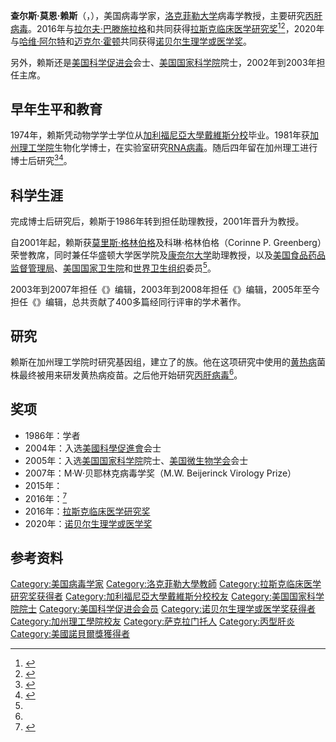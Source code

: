 {{NoteTA
|G1=Lifesciences
|1=zh-hans:萨克拉门托;zh-hant:沙加緬度;
|2=zh-hans:丙型肝炎;zh-tw:C型肝炎;zh-hk:丙型肝炎;
}}

{{Infobox scientist
| name              = 查尔斯·M·赖斯{{Nobel icon|2020年诺贝尔生理学或医学奖|诺贝尔生理学或医学奖}}<br/>Charles M. Rice
| native_name       = 
| native_name_lang  = 
| image             = 
| image_size        = 
| caption           = 
| birth_date        = {{birth date and age|1952|08|25}}
| birth_place       = {{USA}}[[加利福尼亚州|加利福尼亚州]][[沙加緬度_(加利福尼亞州)|萨克拉门托]]<ref name=pmid21502493>{{cite journal |last1=Nair |first1=P. |title=Profile of Charles M. Rice |journal=Proceedings of the National Academy of Sciences |date=2011-04-18 |volume=108 |issue=21 |pages=8541–8543 |doi=10.1073/pnas.1105050108 |pmid=21502493 |pmc=3102406 }}</ref>
| death_date        = 
| death_place       = 
| death_cause       = 
| citizenship       = 
| nationality       = 
| fields            = 
| workplaces        = {{plainlist|
* {{tsl|en|Washington University School of Medicine|华盛顿大学医学院}}
* [[洛克菲勒大學|洛克菲勒大學]]
}}
| education         = 
| alma_mater        = {{plainlist|
* [[加利福尼亞大學戴維斯分校|加利福尼亞大學戴維斯分校]]学士（1974年）
* [[加州理工學院|加州理工學院]]博士（1981年）
}}
| known_for         = 
| awards            = {{plainlist|
*皮尤生物医学学者（1986年）
*M·W·贝耶林克病毒学奖（2007年）
*{{tsl|en|Robert Koch Prize|罗伯特·科赫奖}}（2015年）
*[[拉斯克临床医学研究奖|拉斯克临床医学研究奖]]（2016年）
*[[诺贝尔生理学或医学奖|诺贝尔生理学或医学奖]]（2020年）
}}
| spouse            = <!--(or | spouses = )-->
| partner           = <!--(or | partners = )-->
| children          = 
| website           = <!--{{URL|www.example.com}}-->
}}

'''查尔斯·莫恩·赖斯'''（{{lang-en|Charles Moen Rice}}，{{bd|1952年|8月25日}}），美国病毒学家，[[洛克菲勒大学|洛克菲勒大学]]病毒学教授，主要研究[[丙肝病毒|丙肝病毒]]。2016年与[[拉尔夫·巴滕施拉格|拉尔夫·巴滕施拉格]]和{{tsl|en|Michael J. Sofia|迈克尔·J·索菲亚}}共同获得[[拉斯克临床医学研究奖|拉斯克临床医学研究奖]]<ref name="rockefeller">{{cite web|url=http://www.rockefeller.edu/research/faculty/labheads/CharlesRice/#content|publisher=rockefeller.edu|title=The Rockefeller University » Scientists & Research|accessdate=2016-11-16|archive-date=2011-11-05|archive-url=https://web.archive.org/web/20111105010912/http://www.rockefeller.edu/research/faculty/labheads/CharlesRice/#content|dead-url=no}}</ref><ref>{{cite web |url=http://www.laskerfoundation.org/awards/show/hepatitis-c-replicon-system-and-drug-development/ |title=2016 Lasker~DeBakey Clinical Medical Research Award: Hepatitis C replicon system and drug development |publisher=The Lasker Foundation |year=2016 |accessdate=2016-11-18 |archive-date=2016-09-16 |archive-url=https://web.archive.org/web/20160916052254/http://www.laskerfoundation.org/awards/show/hepatitis-c-replicon-system-and-drug-development/ |dead-url=no }}</ref>，2020年与[[哈维·阿尔特|哈维·阿尔特]]和[[迈克尔·霍顿|迈克尔·霍顿]]共同获得[[诺贝尔生理学或医学奖|诺贝尔生理学或医学奖]]。

另外，赖斯还是[[美国科学促进会|美国科学促进会]]会士、[[美国国家科学院|美国国家科学院]]院士，2002年到2003年担任{{tsl|en|American Society for Virology|美国病毒学会}}主席。

== 早年生平和教育 ==
1974年，赖斯凭动物学学士学位从[[加利福尼亞大學戴維斯分校|加利福尼亞大學戴維斯分校]]毕业。1981年获[[加州理工学院|加州理工学院]]生物化学博士，在{{tsl|en|James H. Strauss Jr.|小詹姆斯·H·斯特劳斯|詹姆斯·斯特劳斯}}实验室研究[[RNA病毒|RNA病毒]]。随后四年留在加州理工进行博士后研究<ref name=CV>{{Cite web |url=http://www.fondsbailletlatour.com/media/misc_media/2016-CV_RiceC.pdf |title=存档副本 |access-date=2020-10-05 |archive-date=2019-02-14 |archive-url=https://web.archive.org/web/20190214192857/http://www.fondsbailletlatour.com/media/misc_media/2016-CV_RiceC.pdf |dead-url=yes }}</ref><ref>{{Cite web|url=https://www.rockefeller.edu/news/11983-charles-m-rice-wins-lasker-award-for-groundbreaking-work-on-the-hepatitis-c-virus/|title=Charles M. Rice wins Lasker Award for groundbreaking work on the hepatitis C virus|date=2016-09-13|website=The Rockefeller University|access-date=2018-04-20|archive-date=2018-04-21|archive-url=https://web.archive.org/web/20180421094452/https://www.rockefeller.edu/news/11983-charles-m-rice-wins-lasker-award-for-groundbreaking-work-on-the-hepatitis-c-virus/|dead-url=no}}</ref>。

== 科学生涯 ==
完成博士后研究后，赖斯于1986年转到{{tsl|en|Washington University School of Medicine|华盛顿大学医学院}}担任助理教授，2001年晋升为教授。

自2001年起，赖斯获[[莫里斯·格林伯格|莫里斯·格林伯格]]及科琳·格林伯格（Corinne P. Greenberg）荣誉教席，同时兼任华盛顿大学医学院及[[康奈尔大学|康奈尔大学]]助理教授，以及[[美国食品药品监督管理局|美国食品药品监督管理局]]、[[美国国家卫生院|美国国家卫生院]]和[[世界卫生组织|世界卫生组织]]委员<ref name=CV/>。

2003年到2007年担任《{{tsl|en|Journal of Experimental Medicine|实验医学期刊}}》编辑，2003年到2008年担任《{{tsl|en|Journal of Virology|病毒学期刊}}》编辑，2005年至今担任《{{tsl|en|PLoS Pathogens|PLOS病原体}}》编辑，总共贡献了400多篇经同行评审的学术著作。

== 研究 ==
赖斯在加州理工学院时研究{{tsl|en|Sindbis virus|辛德毕斯病毒}}基因组，建立了{{tsl|en|flaviviruses|黄病毒属}}的族。他在这项研究中使用的[[黄热病|黄热病]]菌株最终被用来研发黄热病疫苗。之后他开始研究[[丙肝病毒|丙肝病毒]]<ref name=pmid21502493/>。

== 奖项  ==
* 1986年：{{tsl|en|Pew Charitable Trust|皮尤慈善信托}}学者
* 2004年：入选[[美國科學促進會|美國科學促進會]]会士
* 2005年：入选[[美国国家科学院|美国国家科学院]]院士、[[美国微生物学会|美国微生物学会]]会士
* 2007年：M·W·贝耶林克病毒学奖（M.W. Beijerinck Virology Prize）
* 2015年：{{tsl|en|Robert Koch Prize|罗伯特·科赫奖}}
* 2016年：{{tsl|en|Artois-Baillet Latour Health Prize|阿图瓦斯-贝耶·拉图尔健康奖}}<ref>{{Cite web|url= http://www.fnrs.be/docs/Prix/FRS-FNRS_Historical_Baillet_Latour_health_prize.pdf|title= THE BAILLET LATOUR HEALTH PRIZE - 2018 HISTORICAL BACKGROUND|publisher= FRNS|accessdate= 2017-12-11|archive-date= 2017-12-12|archive-url= https://web.archive.org/web/20171212085736/http://www.fnrs.be/docs/Prix/FRS-FNRS_Historical_Baillet_Latour_health_prize.pdf|dead-url= no}}</ref>
* 2016年：[[拉斯克临床医学研究奖|拉斯克临床医学研究奖]]
* 2020年：[[诺贝尔生理学或医学奖|诺贝尔生理学或医学奖]]

==参考资料==
{{Reflist}}

{{2020年诺贝尔奖获得者}}
{{诺贝尔生理学或医学奖获得者}}
{{拉斯克-德贝基临床医学研究奖获得者}}
{{Authority control}}

{{DEFAULTSORT:Rice, Charles M.}}
[[Category:美国病毒学家|Category:美国病毒学家]]
[[Category:洛克菲勒大學教師|Category:洛克菲勒大學教師]]
[[Category:拉斯克临床医学研究奖获得者|Category:拉斯克临床医学研究奖获得者]]
[[Category:加利福尼亞大學戴維斯分校校友|Category:加利福尼亞大學戴維斯分校校友]]
[[Category:美国国家科学院院士|Category:美国国家科学院院士]]
[[Category:美国科学促进会会员|Category:美国科学促进会会员]]
[[Category:诺贝尔生理学或医学奖获得者|Category:诺贝尔生理学或医学奖获得者]]
[[Category:加州理工學院校友|Category:加州理工學院校友]]
[[Category:萨克拉门托人|Category:萨克拉门托人]]
[[Category:丙型肝炎|Category:丙型肝炎]]
[[Category:美國諾貝爾獎獲得者|Category:美國諾貝爾獎獲得者]]